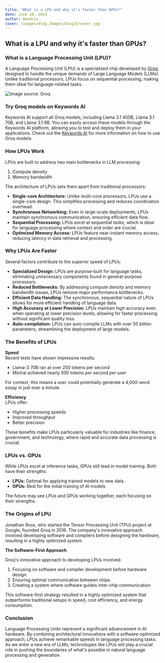 ```yaml
---
title: "What is a LPU and why it's faster than GPUs?"
date: June 20, 2024
author: Hendrix
cover: /images/blog_Images/blog15/cover.jpg
---
```


## What is a LPU and why it's faster than GPUs?

### What is a Language Processing Unit (LPU)?

A Language Processing Unit (LPU) is a specialized chip developed by [Groq](https://groq.com/), designed to handle the unique demands of Large Language Models (LLMs). Unlike traditional processors, LPUs focus on sequential processing, making them ideal for language-related tasks.

![Image source: Groq](/images/blog_Images/blog15/cover.jpg)

### Try Groq models on Keywords AI

Keywords AI support all Groq models, including Llama 3.1 405B, Llama 3.1 70B, and Llama 3.1 8B. You can easily access these models through the Keywords AI platform, allowing you to test and deploy them in your applications. Check out the [Keywords AI](https://docs.keywordsai.co/integration/supported-models) for more information on how to use Groq models.

### How LPUs Work

LPUs are built to address two main bottlenecks in LLM processing:  
1. Compute density  
2. Memory bandwidth

The architecture of LPUs sets them apart from traditional processors:

- **Single-core Architecture:** Unlike multi-core processors, LPUs use a single-core design. This simplifies processing and reduces coordination overhead.  
- **Synchronous Networking:** Even in large-scale deployments, LPUs maintain synchronous communication, ensuring efficient data flow.  
- **Sequential Processing:** LPUs excel at sequential tasks, which is ideal for language processing where context and order are crucial.  
- **Optimized Memory Access:** LPUs feature near-instant memory access, reducing latency in data retrieval and processing.

### Why LPUs Are Faster

Several factors contribute to the superior speed of LPUs:

- **Specialized Design:** LPUs are purpose-built for language tasks, eliminating unnecessary components found in general-purpose processors.  
- **Reduced Bottlenecks:** By addressing compute density and memory bandwidth issues, LPUs remove major performance bottlenecks.  
- **Efficient Data Handling:** The synchronous, sequential nature of LPUs allows for more efficient handling of language data.  
- **High Accuracy at Lower Precision:** LPUs maintain high accuracy even when operating at lower precision levels, allowing for faster processing without significant quality loss.  
- **Auto-compilation:** LPUs can auto-compile LLMs with over 50 billion parameters, streamlining the deployment of large models.

### The Benefits of LPUs

**Speed**  
Recent tests have shown impressive results:  
- Llama-3 70B ran at over 250 tokens per second  
- Mixtral achieved nearly 500 tokens per second per user  

For context, this means a user could potentially generate a 4,000-word essay in just over a minute.

**Efficiency**  
LPUs offer:  
- Higher processing speeds  
- Improved throughput  
- Better precision  

These benefits make LPUs particularly valuable for industries like finance, government, and technology, where rapid and accurate data processing is crucial.

### LPUs vs. GPUs

While LPUs excel at inference tasks, GPUs still lead in model training. Both have their strengths:

- **LPUs:** Optimal for applying trained models to new data  
- **GPUs:** Best for the initial training of AI models  

The future may see LPUs and GPUs working together, each focusing on their strengths.

### The Origins of LPU

Jonathan Ross, who started the Tensor Processing Unit (TPU) project at Google, founded Groq in 2016. The company's innovative approach involved developing software and compilers before designing the hardware, resulting in a highly optimized system.

**The Software-First Approach**

Groq's innovative approach to developing LPUs involved:

1. Focusing on software and compiler development before hardware design.  
2. Ensuring optimal communication between chips.  
3. Creating a system where software guides inter-chip communication.

This software-first strategy resulted in a highly optimized system that outperforms traditional setups in speed, cost efficiency, and energy consumption.

### Conclusion

Language Processing Units represent a significant advancement in AI hardware. By combining architectural innovations with a software-optimized approach, LPUs achieve remarkable speeds in language processing tasks. As we enter a new era of LLMs, technologies like LPUs will play a crucial role in pushing the boundaries of what's possible in natural language processing and generation.
